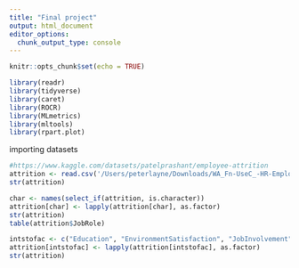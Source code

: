 ```yaml
---
title: "Final project"
output: html_document
editor_options: 
  chunk_output_type: console
---
```


```r
knitr::opts_chunk$set(echo = TRUE)
```

```r
library(readr)
library(tidyverse)
library(caret)
library(ROCR)
library(MLmetrics)
library(mltools)
library(rpart.plot)
```
importing datasets
```r
#https://www.kaggle.com/datasets/patelprashant/employee-attrition
attrition <- read.csv('/Users/peterlayne/Downloads/WA_Fn-UseC_-HR-Employee-Attrition 2.csv')
str(attrition)

```

```r
char <- names(select_if(attrition, is.character))
attrition[char] <- lapply(attrition[char], as.factor)
str(attrition)
table(attrition$JobRole)

intstofac <- c("Education", "EnvironmentSatisfaction", "JobInvolvement", "JobLevel", "JobSatisfaction", "PerformanceRating", "RelationshipSatisfaction", "StockOptionLevel", "WorkLifeBalance")
attrition[intstofac] <- lapply(attrition[intstofac], as.factor)
str(attrition)
```




